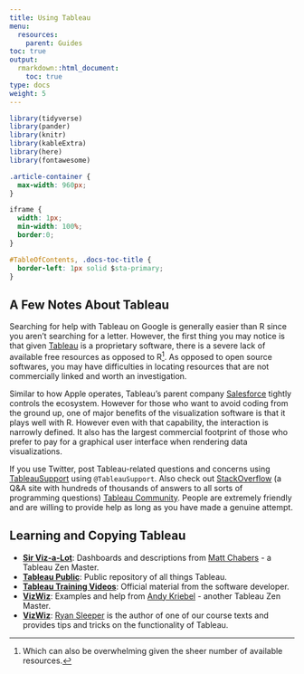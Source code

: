 ```yaml
---
title: Using Tableau
menu:
  resources:
    parent: Guides
toc: true
output:
  rmarkdown::html_document:
    toc: true
type: docs
weight: 5
---
```


```r
library(tidyverse)
library(pander)
library(knitr)
library(kableExtra)
library(here)
library(fontawesome)
```

```css
.article-container {
  max-width: 960px;
}

iframe {
  width: 1px;
  min-width: 100%;
  border:0;
}

#TableOfContents, .docs-toc-title {
  border-left: 1px solid $sta-primary;
}
```

## A Few Notes About Tableau

Searching for help with Tableau on Google is generally easier than R since you aren't searching for a letter. However, the first thing you may notice is that given [Tableau](https://www.tableau.com/) is a proprietary software, there is a severe lack of available free resources as opposed to R^[Which can also be overwhelming given the sheer number of available resources.]. As opposed to open source softwares, you may have difficulties in locating resources that are not commercially linked and worth an investigation. 

Similar to how Apple operates, Tableau's parent company [Salesforce](https://www.salesforce.com/) tightly controls the ecosystem. However for those who want to avoid coding from the ground up, one of major benefits of the visualization software is that it plays well with R. However even with that capability, the interaction is narrowly defined. It also has the largest commercial footprint of those who prefer to pay for a graphical user interface when rendering data visualizations. 

If you use Twitter, post Tableau-related questions and concerns using [TableauSupport](https://twitter.com/TableauSupport) using `@TableauSupport`. Also check out [StackOverflow](https://stackoverflow.com/) (a Q&A site with hundreds of thousands of answers to all sorts of programming questions) [Tableau Community](https://community.tableau.com/s/). People are extremely friendly and are willing to provide help as long as you have made a genuine attempt.

## Learning and Copying Tableau

- [**Sir Viz-a-Lot**](https://www.sirvizalot.com/): Dashboards and descriptions from [Matt Chabers](https://twitter.com/sirvizalot) - a Tableau Zen Master. 
- [**Tableau Public**](https://public.tableau.com/en-us/s/): Public repository of all things Tableau.
- [**Tableau Training Videos**](https://www.tableau.com/learn/training/20211): Official material from the software developer.
- [**VizWiz**](https://www.vizwiz.com/): Examples and help from [Andy Kriebel](https://twitter.com/VizWizBI) - another Tableau Zen Master. 
- [**VizWiz**](https://www.ryansleeper.com/): [Ryan Sleeper](https://twitter.com/ryanvizzes) is the author of one of our course texts and provides tips and tricks on the functionality of Tableau.
